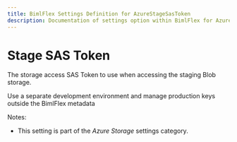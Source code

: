 ---
title: BimlFlex Settings Definition for AzureStageSasToken
description: Documentation of settings option within BimlFlex for AzureStageSasToken
---
<head>
  <meta name="varigenceProduct" content="BimlFlex"></meta>
  <meta name="varigenceArticleType" content="Reference"></meta>
</head>


# Stage SAS Token

The storage access SAS Token to use when accessing the staging Blob storage.

Use a separate development environment and manage production keys outside the BimlFlex metadata

Notes:

* This setting is part of the *Azure Storage* settings category.

